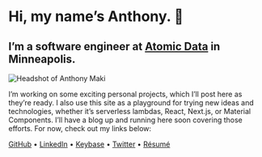 

# Hi, my name’s Anthony. 👋

## I’m a software engineer at [Atomic Data](https://www.atomicdata.com) in Minneapolis.

<picture>
  <source srcSet={`${assetPath}/face.webp`} type='image/webp' />
  <img src={`${assetPath}/face.jpg`} alt='Headshot of Anthony Maki' />
</picture>

I’m working on some exciting personal projects, which I’ll post here as they’re ready. I also use this site as a playground for trying new ideas and technologies, whether it’s serverless lambdas, React, Next.js, or Material Components. I’ll have a blog up and running here soon covering those efforts. For now, check out my links below:

[GitHub](https://github.com/4cm4k1) • [LinkedIn](https://www.linkedin.com/in/4cm4k1/) • [Keybase](https://keybase.io/4cm4k1) • [Twitter](https://twitter.com/4cm4k1) • [Résumé](https://anthony.codes/resume-anthony-maki.pdf)

<style jsx>{`
  img {
    border-radius: 50%;
    float: left;
    margin: 0 1rem 0.5rem 0;
    width: 5rem;
  }
`}</style>
